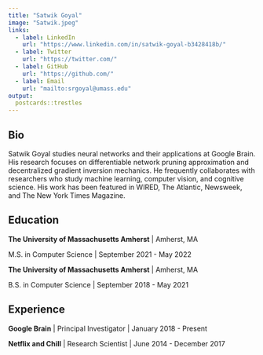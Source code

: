 ```yaml
---
title: "Satwik Goyal"
image: "Satwik.jpeg"
links:
  - label: LinkedIn
    url: "https://www.linkedin.com/in/satwik-goyal-b3428418b/"
  - label: Twitter
    url: "https://twitter.com/"
  - label: GitHub
    url: "https://github.com/"
  - label: Email
    url: "mailto:srgoyal@umass.edu"
output:
  postcards::trestles
---
```

 
## Bio

Satwik Goyal studies neural networks and their applications at Google 
Brain. His research focuses on differentiable network pruning approximation and 
decentralized gradient inversion mechanics. He frequently collaborates with 
researchers who study machine learning, computer vision, and cognitive science.
His work has been featured in WIRED, The Atlantic, Newsweek, and The New York 
Times Magazine.

## Education

**The University of Massachusetts Amherst** | Amherst, MA

M.S. in Computer Science | September 2021 - May 2022

**The University of Massachusetts Amherst** | Amherst, MA

B.S. in Computer Science | September 2018 - May 2021

## Experience

**Google Brain** | Principal Investigator | January 2018 - Present

**Netflix and Chill** | Research Scientist | June 2014 - December 2017
